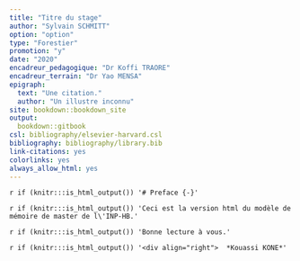 ```yaml
--- 
title: "Titre du stage"
author: "Sylvain SCHMITT"
option: "option"
type: "Forestier"
promotion: "y"
date: "2020"
encadreur_pedagogique: "Dr Koffi TRAORE"
encadreur_terrain: "Dr Yao MENSA"
epigraph: 
  text: "Une citation."
  author: "Un illustre inconnu"
site: bookdown::bookdown_site
output: 
  bookdown::gitbook
csl: bibliography/elsevier-harvard.csl
bibliography: bibliography/library.bib
link-citations: yes
colorlinks: yes
always_allow_html: yes
---
```


`r if (knitr:::is_html_output()) '# Preface {-}'`

`r if (knitr:::is_html_output()) 'Ceci est la version html du modèle de mémoire de master de l\'INP-HB.'`

`r if (knitr:::is_html_output()) 'Bonne lecture à vous.'`

`r if (knitr:::is_html_output()) '<div align="right">  *Kouassi KONE*'`
